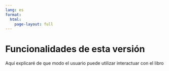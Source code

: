 ```yaml
---
lang: es
format: 
  html:
    page-layout: full
---
```


# Funcionalidades de esta versión {.unnumbered}

Aquí explicaré de que modo el usuario puede utilizar interactuar con el libro 